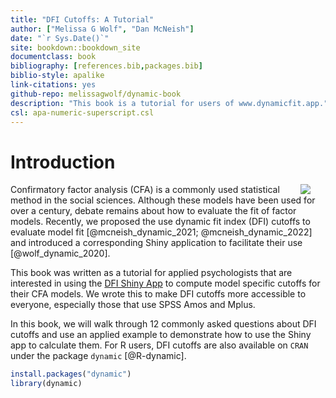 ```yaml
--- 
title: "DFI Cutoffs: A Tutorial"
author: ["Melissa G Wolf", "Dan McNeish"]
date: "`r Sys.Date()`"
site: bookdown::bookdown_site
documentclass: book
bibliography: [references.bib,packages.bib]
biblio-style: apalike
link-citations: yes
github-repo: melissagwolf/dynamic-book
description: "This book is a tutorial for users of www.dynamicfit.app."
csl: apa-numeric-superscript.csl
---
```


# Introduction {-}

<a href="https://www.dynamicfit.app">
<img src="DFI.jpg" style="max-width:25%;min-width:40px;padding-left:25px;float:right;"/>
</a>

Confirmatory factor analysis (CFA) is a commonly used statistical method in the social sciences. Although these models have been used for over a century, debate remains about how to evaluate the fit of factor models. Recently, we proposed the use dynamic fit index (DFI) cutoffs to evaluate model fit [@mcneish_dynamic_2021; @mcneish_dynamic_2022] and introduced a corresponding Shiny application to facilitate their use [@wolf_dynamic_2020]. 

This book was written as a tutorial for applied psychologists that are interested in using the [DFI Shiny App](www.dynamicfit.app) to compute model specific cutoffs for their CFA models. We wrote this to make DFI cutoffs more accessible to everyone, especially those that use SPSS Amos and Mplus.

In this book, we will walk through 12 commonly asked questions about DFI cutoffs and use an applied example to demonstrate how to use the Shiny app to calculate them. For R users, DFI cutoffs are also available on `CRAN` under the package `dynamic` [@R-dynamic].

```r
install.packages("dynamic")
library(dynamic)
```




